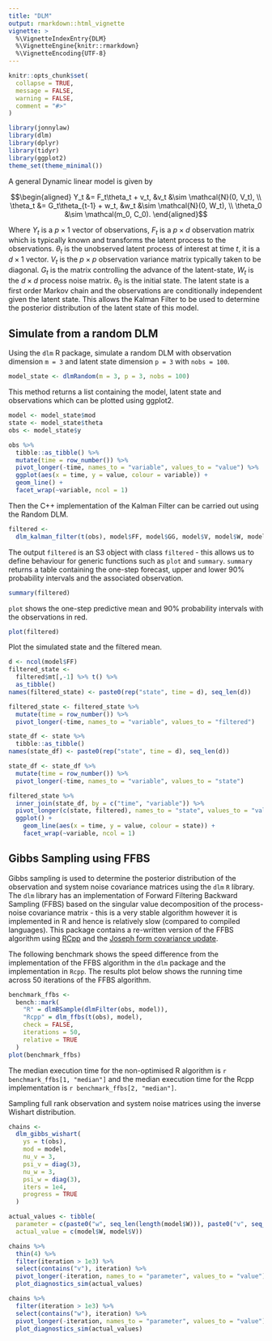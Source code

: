 ```yaml
---
title: "DLM"
output: rmarkdown::html_vignette
vignette: >
  %\VignetteIndexEntry{DLM}
  %\VignetteEngine{knitr::rmarkdown}
  %\VignetteEncoding{UTF-8}
---
```


```r
knitr::opts_chunk$set(
  collapse = TRUE,
  message = FALSE,
  warning = FALSE,
  comment = "#>"
)
```

```r
library(jonnylaw)
library(dlm)
library(dplyr)
library(tidyr)
library(ggplot2)
theme_set(theme_minimal())
```

A general Dynamic linear model is given by

$$\begin{aligned}
Y_t &= F_t\theta_t + v_t, &v_t &\sim \mathcal{N}(0, V_t), \\
\theta_t &= G_t\theta_{t-1} + w_t, &w_t &\sim \mathcal{N}(0, W_t), \\
\theta_0 &\sim \mathcal(m_0, C_0).
\end{aligned}$$

Where $Y_t$ is a $p \times 1$ vector of observations, $F_t$ is a $p \times d$ observation matrix which is typically known and transforms the latent process to the observations. $\theta_t$ is the unobserved latent process of interest at time $t$, it is a $d \times 1$ vector. $V_t$ is the $p \times p$ observation variance matrix typically taken to be diagonal. $G_t$ is the matrix controlling the advance of the latent-state, $W_t$ is the $d \times d$ process noise matrix. $\theta_0$ is the initial state. The latent state is a first order Markov chain and the observations are conditionally independent given the latent state. This allows the Kalman Filter to be used to determine the posterior distribution of the latent state of this model.

## Simulate from a random DLM

Using the `dlm` R package, simulate a random DLM with observation dimension `m = 3` and latent state dimension `p = 3` with `nobs = 100`.

```r
model_state <- dlmRandom(m = 3, p = 3, nobs = 100)
```

This method returns a list containing the model, latent state and observations which can be plotted using ggplot2.

```r
model <- model_state$mod
state <- model_state$theta
obs <- model_state$y
```

```r
obs %>% 
  tibble::as_tibble() %>% 
  mutate(time = row_number()) %>% 
  pivot_longer(-time, names_to = "variable", values_to = "value") %>% 
  ggplot(aes(x = time, y = value, colour = variable)) +
  geom_line() +
  facet_wrap(~variable, ncol = 1)
```

Then the C++ implementation of the Kalman Filter can be carried out using the Random DLM.

```r
filtered <-
  dlm_kalman_filter(t(obs), model$FF, model$GG, model$V, model$W, model$m0, model$C0)
```

The output `filtered` is an S3 object with class `filtered` - this allows us to define behaviour for generic functions such as `plot` and `summary`. `summary` returns a table containing the one-step forecast, upper and lower 90% probability intervals and the associated observation.

```r
summary(filtered)
```

`plot` shows the one-step predictive mean and 90% probability intervals with the observations in red.

```r
plot(filtered)
```

Plot the simulated state and the filtered mean.

```r
d <- ncol(model$FF)
filtered_state <-
  filtered$mt[,-1] %>% t() %>% 
  as_tibble() 
names(filtered_state) <- paste0(rep("state", time = d), seq_len(d))

filtered_state <- filtered_state %>% 
  mutate(time = row_number()) %>% 
  pivot_longer(-time, names_to = "variable", values_to = "filtered")

state_df <- state %>% 
  tibble::as_tibble()
names(state_df) <- paste0(rep("state", time = d), seq_len(d))

state_df <- state_df %>% 
  mutate(time = row_number()) %>% 
  pivot_longer(-time, names_to = "variable", values_to = "state")

filtered_state %>% 
  inner_join(state_df, by = c("time", "variable")) %>% 
  pivot_longer(c(state, filtered), names_to = "state", values_to = "value") %>% 
  ggplot() +
    geom_line(aes(x = time, y = value, colour = state)) +
    facet_wrap(~variable, ncol = 1)
```

## Gibbs Sampling using FFBS

Gibbs sampling is used to determine the posterior distribution of the observation and system noise covariance matrices using the `dlm` `R` library. The `dlm` library has an implementation of Forward Filtering Backward Sampling (FFBS) based on the singular value decomposition of the process-noise covariance matrix - this is a very stable algorithm however it is implemented in R and hence is relatively slow (compared to compiled languages). This package contains a re-written version of the FFBS algorithm using [RCpp](http://rcpp.org) and the [Joseph form covariance update](https://en.wikipedia.org/wiki/Kalman_filter#Derivations).

The following benchmark shows the speed difference from the implementation of the FFBS algorithm in the `dlm` package and the implementation in `Rcpp`. The results plot below shows the running time across 50 iterations of the FFBS algorithm. 

```r
benchmark_ffbs <-
  bench::mark(
    "R" = dlmBSample(dlmFilter(obs, model)),
    "Rcpp" = dlm_ffbs(t(obs), model),
    check = FALSE,
    iterations = 50,
    relative = TRUE
  )
plot(benchmark_ffbs)
```

The median execution time for the non-optimised R algorithm is `r benchmark_ffbs[1, "median"]` and the median execution time for the Rcpp implementation is `r benchmark_ffbs[2, "median"]`.

Sampling full rank observation and system noise matrices using the inverse Wishart distribution.

```r
chains <-
  dlm_gibbs_wishart(
    ys = t(obs),
    mod = model,
    nu_v = 3,
    psi_v = diag(3),
    nu_w = 3,
    psi_w = diag(3),
    iters = 1e4,
    progress = TRUE
  )
```

```r
actual_values <- tibble(
  parameter = c(paste0("w", seq_len(length(model$W))), paste0("v", seq_len(length(model$V)))),
  actual_value = c(model$W, model$V))

chains %>% 
  thin(4) %>% 
  filter(iteration > 1e3) %>% 
  select(contains("v"), iteration) %>% 
  pivot_longer(-iteration, names_to = "parameter", values_to = "value") %>% 
  plot_diagnostics_sim(actual_values)
```

```r
chains %>% 
  filter(iteration > 1e3) %>% 
  select(contains("w"), iteration) %>% 
  pivot_longer(-iteration, names_to = "parameter", values_to = "value") %>% 
  plot_diagnostics_sim(actual_values)
```
